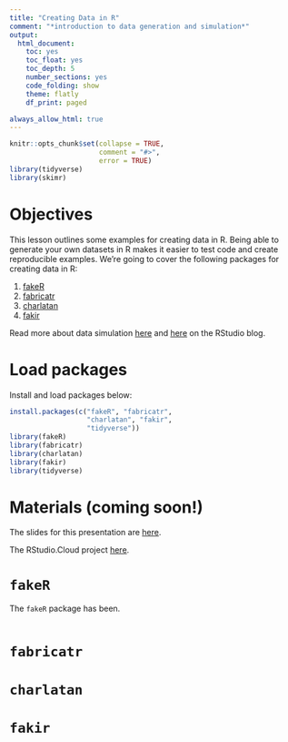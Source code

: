 ```yaml
---
title: "Creating Data in R"
comment: "*introduction to data generation and simulation*"
output:
  html_document:
    toc: yes
    toc_float: yes
    toc_depth: 5
    number_sections: yes
    code_folding: show
    theme: flatly
    df_print: paged

always_allow_html: true
---
```


```r
knitr::opts_chunk$set(collapse = TRUE,
                      comment = "#>",
                      error = TRUE)
library(tidyverse)
library(skimr)
```


# Objectives

This lesson outlines some examples for creating data in R. Being able to generate your own datasets in R makes it easier to test code and create reproducible examples. We're going to cover the following packages for creating data in R: 

1. [fakeR](https://cran.r-project.org/web/packages/fakeR/fakeR.pdf)  
2. [fabricatr](https://declaredesign.org/r/fabricatr/articles/getting_started.html)  
3. [charlatan](https://docs.ropensci.org/charlatan/)
4. [fakir](https://thinkr-open.github.io/fakir/)

Read more about data simulation [here](https://rviews.rstudio.com/2019/07/01/imagine-your-data-before-you-collect-it/) and [here](https://rviews.rstudio.com/2020/09/09/fake-data-with-r/) on the RStudio blog.

# Load packages

Install and load packages below:

```r
install.packages(c("fakeR", "fabricatr",
                   "charlatan", "fakir",
                   "tidyverse"))
library(fakeR)
library(fabricatr)
library(charlatan)
library(fakir)
library(tidyverse)
```



# Materials (coming soon!)

The slides for this presentation are [here]().

The RStudio.Cloud project [here]().


# `fakeR`

The `fakeR` package has been.

```r

```


# `fabricatr`

# `charlatan`

# `fakir`


